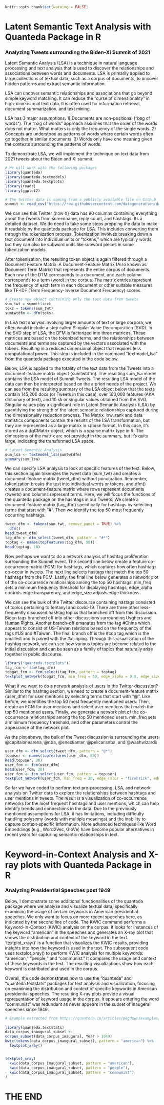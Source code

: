 ```{r setup}
knitr::opts_chunk$set(warning = FALSE)
```


# Latent Semantic Text Analysis with Quanteda Package in R

### Analyzing Tweets surrounding the Biden-Xi Summit of 2021

Latent Semantic Analysis (LSA) is a technique in natural language processing and text analysis that is used to discover the relationships and associations between words and documents. LSA is primarily applied to large collections of textual data, such as a corpus of documents, to uncover hidden patterns and extract semantic information.

LSA can uncover semantic relationships and associations that go beyond simple keyword matching. It can reduce the "curse of dimensionality" in high-dimensional text data. It is often used for information retrieval, document summarization, and text mining.

LSA has 3 major assumptions. 1) Documents are non-positional ("bag of words"). The "bag of words" approach assumes that the order of the words does not matter. What matters is only the frequency of the single words. 2) Concepts are understood as patterns of words where certain words often go together in similar documents. 3) Words only have one meaning given the contexts surrounding the patterns of words.

To demonstrate LSA, we will implement the technique on text data from 2021 tweets about the Biden and Xi summit.

```{r}
# We will work with the following packages
library(quanteda)
library(quanteda.textmodels)
library(quanteda.textplots)
library(readr)
library(ggplot2)

# The twitter data is coming from a publicly available file on Github
summit <- read_csv("https://raw.githubusercontent.com/datageneration/datamethods/master/textanalytics/summit_11162021.csv")
```

We can see this Twitter (now X) data has 90 columns containing everything about the Tweets from screenname, reply count, and hashtags. Its a detailed dataset. We do need to take some steps prepping the data to make it readable by the quanteda package for LSA. This includes converting them through the tokenization process. Tokenization involves breaking down a text document into individual units or "tokens," which are typically words, but they can also be subword units like subword pieces in some tokenization models.

After tokenization, the resulting token object is again filtered through a Document Feature Matrix. A Document-Feature Matrix (Also known as Document Term Matrix) that represents the entire corpus of documents. Each row of the DTM corresponds to a document, and each column corresponds to a term (word) in the corpus. The matrix entries represent the frequency of each term in each document or other suitable measures like TF-IDF (Term Frequency-Inverse Document Frequency) scores.

```{r}
# Create new object containing only the text data from tweets
sum_twt = summit$text
toks = tokens(sum_twt)
sumtwtdfm <- dfm(toks)
```

In LSA text analysis involving larger amounts of text or large corpora, we often would include a step called Singular Value Decomposition (SVD). In the SVD step of LSA, the DFM is factorized into three matrices. These matrices are based on the tokenized terms, and the relationships between documents and terms are captured by the vectors associated with the tokens. Resulting in a reduced dimensional object that requires less computational power. This step is included in the command "textmodel_lsa" from the quanteda package executed in the code below.

Below, LSA is applied to the totality of the text data from the Tweets into a document-feature matrix object (sumtwtdfm). The resulting sum_lsa model contains the LSA model of Summit Tweets. The resulting LSA model of the data can then be interpreted based on the a priori needs of the project. We can see from the resulting summary of the LSA object below that the texts contain 145,200 docs (or Tweets in this case), over 160,000 features (AKA dictionary of text), and 10 sk or singular values obtained from the SVD. Singular values play a significant role in Latent Semantic Analysis (LSA) by quantifying the strength of the latent semantic relationships captured during the dimensionality reduction process. The Matrix_low_rank and data statistics components contain the results of the LSA transformation, but they are represented as a large matrix in sparse format. In this case, it's stored as a dgCMatrix object, which is a sparse matrix type in R. The dimensions of the matrix are not provided in the summary, but it's quite large, indicating the transformed LSA space.

```{r}
# Latent Semantic Analysis
sum_lsa <- textmodel_lsa(sumtwtdfm)
summary(sum_lsa)
```

We can specify LSA analysis to look at specific features of the text. Below, this section again tokenizes the tweet data (sum_twt) and creates a document-feature matrix (tweet_dfm) without punctuation. Remember, tokenization breaks the text into individual words or tokens, and dfm() creates a document-feature matrix where rows represent documents (tweets) and columns represent terms. Here, we will focus the functions of the quanteda package on the hashtags in our Tweets. We create a document-feature matrix (tag_dfm) specifically for hashtags by selecting terms that start with "\#". Then we identify the top 50 most frequently occurring hashtags.

```{r}
tweet_dfm <- tokens(sum_twt, remove_punct = TRUE) %>%
  dfm()
head(tweet_dfm)
tag_dfm <- dfm_select(tweet_dfm, pattern = "#*")
toptag <- names(topfeatures(tag_dfm, 50))
head(toptag, 10)
```

Now perhaps we want to do a network analysis of hashtag proliferation surrounding the Summit event. The second line below create a feature co-occurrence matrix (FCM) for hashtags, which captures how often hashtags co-occur in tweets. The next line selects hastags that match the top 50 hashtags from the FCM. Lastly, the final line below generates a network plot of the co-occurrence relationships among the top 50 hashtags. min_freq sets a minimum frequency threshold for displaying hashtags, edge_alpha controls edge transparency, and edge_size adjusts edge thickness.

We can see the bulk of the Twitter discourse containing hastags consisted of topics pertaining to fentanyl and covid-19. There are three other less-frequently discussed hashtag topics that branched off from this discussion. Biden tags branched off into other discussions surrounding Uyghers and Human Rights. Another branch-off emanates from the tag #China which appears to consist of US-Taiwan relations based on the frequency of the tags #US and #Taiwan. The final branch off is the #ccp tag which is the smallest and is paired with the #xijinping. Through this visualization of the hashtag network, we can see how various topics are become related to the initial discussion and can be seen as a family of topics that naturally arise together in public discourse.

```{r}
library("quanteda.textplots")
tag_fcm <- fcm(tag_dfm)
topgat_fcm <- fcm_select(tag_fcm, pattern = toptag)
textplot_network(topgat_fcm, min_freq = 50, edge_alpha = 0.8, edge_size = 5)
```

What if we want to do a network analysis of users in the Twitter discussion? Similar to the hashtag section, we need to create a document-feature matrix (user_dfm) for user mentions by selecting terms that start with "\@". Like before, we identifies the top 50 most frequently mentioned users. Then, create an FCM for user mentions and select user mentions that match the top 50 mentioned users. Finally, we generate a network plot of the co-occurrence relationships among the top 50 mentioned users. min_freq sets a minimum frequency threshold, and other parameters control the appearance of the network plot.

As the plot shows, the bulk of the Tweet discussion is surrounding the users \@capitalonearena, \@nba, \@eneskanter, \@pelicansnba, and \@washwizards

```{r}
user_dfm <- dfm_select(tweet_dfm, pattern = "@*")
topuser <- names(topfeatures(user_dfm, 50))
head(topuser, 20)
user_fcm <- fcm(user_dfm)
head(user_fcm, 20)
user_fcm <- fcm_select(user_fcm, pattern = topuser)
textplot_network(user_fcm, min_freq = 20, edge_color = "firebrick", edge_alpha = 0.8, edge_size = 5)
```

So far we have coded to perform text pre-processing, LSA, and network analysis on Twitter data to explore the relationships between hashtags and user mentions in tweets. The result is a visualization of co-occurrence networks for the most frequent hashtags and user mentions, which can help identify trends and connections in the data. Due to the previously mentioned assumptions for LSA, it has limitations, including difficulty handling polysemy (words with multiple meanings) and the inability to capture context-specific information. More advanced techniques like Word Embeddings (e.g., Word2Vec, GloVe) have become popular alternatives in recent years for capturing semantic relationships in text.

# Keyword-in-Context Analysis and X-ray plots with Quanteda Package in R

### Analyzing Presidential Speeches post 1949

Below, I demonstrate some additional functionalities of the quanteda package where we analyze and visualize textual data, specifically examining the usage of certain keywords in American presidential speeches. We only want to focus on more recent speeches here, as indicated by the second line of code. The KWIC command performs a Keyword-in-Context (KWIC) analysis on the corpus. It looks for instances of the keyword "american" in the speeches and generates an X-ray plot that shows the distribution and context of the keyword in the text. 'textplot_xray()' is a function that visualizes the KWIC results, providing insights into how the keyword is used in the text. The subsequent code uses textplot_xray() to perform KWIC analysis for multiple keywords: "american," "people," and "communist." It compares the usage and context of these keywords in the text. The resulting visualizations show how each keyword is distributed and used in the corpus.

Overall, the code demonstrates how to use the "quanteda" and "quanteda.textstats" packages for text analysis and visualization, focusing on examining the distribution and context of specific keywords in American presidential speeches. The resulting X-ray plots provide a visual representation of keyword usage in the corpus. It appears entering the word "communist" was redundant as never appears in the subset of inaugeral speeches since 1949.

```{r}
# Example extracted from https://quanteda.io/articles/pkgdown/examples/plotting.html
 
library(quanteda.textstats)
data_corpus_inaugural_subset <- 
corpus_subset(data_corpus_inaugural, Year > 1949)
kwic(tokens(data_corpus_inaugural_subset), pattern = "american") %>%
  textplot_xray()


textplot_xray(
  kwic(data_corpus_inaugural_subset, pattern = "american"),
  kwic(data_corpus_inaugural_subset, pattern = "people"),
  kwic(data_corpus_inaugural_subset, pattern = "communist")
)

```

# THE END
